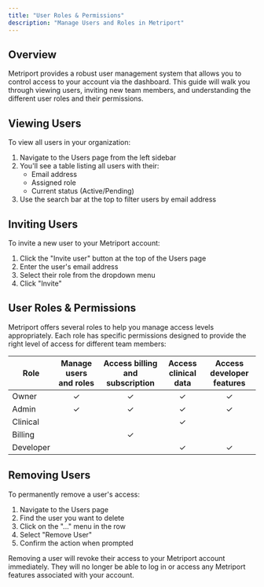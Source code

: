 ```yaml
---
title: "User Roles & Permissions"
description: "Manage Users and Roles in Metriport"
---
```


## Overview

Metriport provides a robust user management system that allows you to control access to your account via the dashboard. This guide will walk you through viewing users, inviting new team members, and understanding the different user roles and their permissions.

## Viewing Users

To view all users in your organization:

1. Navigate to the Users page from the left sidebar
2. You'll see a table listing all users with
   their:
   - Email address
   - Assigned role
   - Current status (Active/Pending)
3. Use the search bar at the top to filter users by email address

## Inviting Users

To invite a new user to your Metriport account:

1. Click the "Invite user" button at the top of the Users page
2. Enter the user's email address
3. Select their role from the dropdown menu
4. Click "Invite"

## User Roles & Permissions

Metriport offers several roles to help you manage access levels appropriately. Each role has specific permissions designed to provide the right level of access for different team members:

| Role      | Manage users and roles | Access billing and subscription | Access clinical data | Access developer features |
| --------- | :--------------------: | :-----------------------------: | :------------------: | :-----------------------: |
| Owner     |           ✓            |                ✓                |          ✓           |             ✓             |
| Admin     |           ✓            |                ✓                |          ✓           |             ✓             |
| Clinical  |                        |                                 |          ✓           |                           |
| Billing   |                        |                ✓                |                      |                           |
| Developer |                        |                                 |          ✓           |             ✓             |

## Removing Users

To permanently remove a user's access:

1. Navigate to the Users page
2. Find the user you want to delete
3. Click on the "..." menu in the row
4. Select "Remove User"
5. Confirm the action when prompted

<Warning>
  Removing a user will revoke their access to your Metriport account immediately. They will no
  longer be able to log in or access any Metriport features associated with your account.
</Warning>
